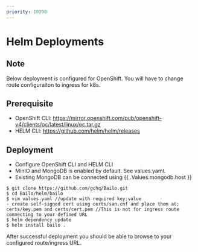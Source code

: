 ```yaml
---
priority: 10200
---
```



# Helm Deployments


## Note

Below deployment is configured for OpenShift. You will have to change route configuraiton to ingress for k8s.

## Prerequisite

- OpenShift CLI: https://mirror.openshift.com/pub/openshift-v4/clients/oc/latest/linux/oc.tar.gz
- HELM CLI: https://github.com/helm/helm/releases

## Deployment

- Configure OpenShift CLI and HELM CLI
- MinIO and MongoDB is enabled by default. See values.yaml.
- Existing MongoDB can be connected using \{\{ .Values.mongodb.host \}\}

```
$ git clone https://github.com/gchq/Bailo.git
$ cd Bailo/helm/bailo
$ vim values.yaml //update with required key:value
- create self-signed cert using certs/san.cnf and place them at; certs/key.pem and certs/cert.pem //This is not for ingress route connecting to your defined URL
$ helm dependency update
$ helm install bailo .
```

After successful deployment you should be able to browse to your configured route/ingress URL.
